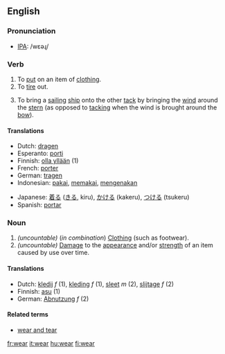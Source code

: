 ==English==
=== Pronunciation ===
*[[w:IPA|IPA]]: /wεəɻ/

===Verb===
{{irregverb|'''to wear'''|'''[[wears]]'''|'''[[wore]]'''|'''[[worn]]'''|'''[[wearing]]'''}}

# To [[put]] on an item of [[clothing]].
# To [[tire]] out.
#{{nautical}} To bring a [[sailing]] [[ship]] onto the other [[tack]] by bringing the [[wind]] around the [[stern]] (as opposed to [[tacking]] when the wind is brought around the [[bow]]).

==== Translations ====
{{top}}
*Dutch: [[dragen]]
*Esperanto: [[porti]]
*Finnish: [[olla yllään]] (1)
*French: [[porter]]
*German: [[tragen]]
*Indonesian: [[pakai]], [[pakai|memakai]], [[kena|mengenakan]]
{{mid}}
*Japanese: [[着る]] ([[きる]], kiru), [[かける]] (kakeru), [[つける]] (tsukeru)
*Spanish: [[portar]]
{{bottom}}

=== Noun ===
{{en-noun2|'''wear'''|-}}

#''(uncountable)'' (''in combination'') [[clothing|Clothing]] (such as footwear).
#''(uncountable)'' [[damage|Damage]] to the [[appearance]] and/or [[strength]] of an item caused by use over time.

====Translations====
*Dutch: [[kledij]] ''f'' (1), [[kleding]] ''f'' (1), [[sleet]] ''m'' (2), [[slijtage]] ''f'' (2)
*Finnish: [[asu]] (1)
*German: [[Abnutzung]] ''f'' (2)

====Related terms====
*[[wear and tear]]

[[fr:wear]]
[[it:wear]]
[[hu:wear]]
[[fi:wear]]